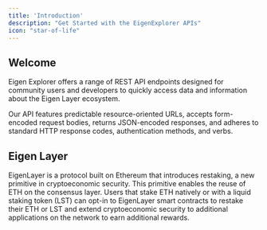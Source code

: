 ```yaml
---
title: 'Introduction'
description: "Get Started with the EigenExplorer APIs"
icon: "star-of-life"
---
```


## Welcome

Eigen Explorer offers a range of REST API endpoints designed for community users and developers to quickly access data and information about the Eigen Layer ecosystem.

Our API features predictable resource-oriented URLs, accepts form-encoded request bodies, returns JSON-encoded responses, and adheres to standard HTTP response codes, authentication methods, and verbs.

## Eigen Layer

EigenLayer is a protocol built on Ethereum that introduces restaking, a new primitive in cryptoeconomic security. This primitive enables the reuse of ETH on the consensus layer. Users that stake ETH natively or with a liquid staking token (LST) can opt-in to EigenLayer smart contracts to restake their ETH or LST and extend cryptoeconomic security to additional applications on the network to earn additional rewards.
